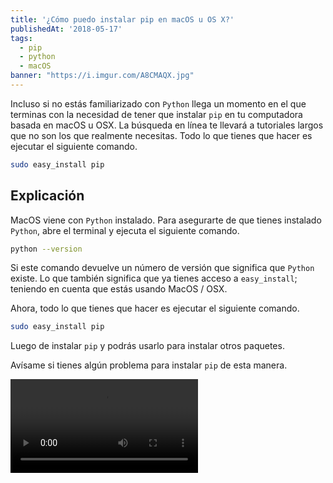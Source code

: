 ```yaml
---
title: '¿Cómo puedo instalar pip en macOS u OS X?'
publishedAt: '2018-05-17'
tags:
  - pip
  - python
  - macOS
banner: "https://i.imgur.com/A8CMAQX.jpg"
---
```


Incluso si no estás familiarizado con `Python` llega un momento en el que terminas con la necesidad de tener que instalar `pip` en tu computadora basada en macOS u OSX. La búsqueda en línea te llevará a tutoriales largos que no son los que realmente necesitas. Todo lo que tienes que hacer es ejecutar el siguiente comando.

```bash
sudo easy_install pip
```

## Explicación

MacOS viene con `Python` instalado. Para asegurarte de que tienes instalado `Python`, abre el terminal y ejecuta el siguiente comando.

```bash
python --version
```

Si este comando devuelve un número de versión que significa que `Python` existe. Lo que también significa que ya tienes acceso a `easy_install`; teniendo en cuenta que estás usando MacOS / OSX.

Ahora, todo lo que tienes que hacer es ejecutar el siguiente comando.

```bash
sudo easy_install pip
```

Luego de instalar `pip` y podrás usarlo para instalar otros paquetes.

Avísame si tienes algún problema para instalar `pip` de esta manera.

<video loop autoplay>
  <source src="https://i.imgur.com/O7HX1vX.mp4" type="video/mp4">
  Your browser does not support the video tag.
</video>
